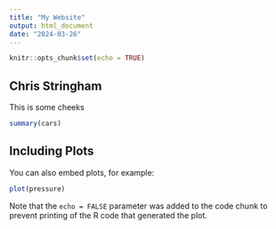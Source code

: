 ```yaml
---
title: "My Website"
output: html_document
date: "2024-03-26"
---
```


```r
knitr::opts_chunk$set(echo = TRUE)
```

## Chris Stringham

This is some cheeks


```r
summary(cars)
```

## Including Plots

You can also embed plots, for example:

```r
plot(pressure)
```

Note that the `echo = FALSE` parameter was added to the code chunk to prevent printing of the R code that generated the plot.

